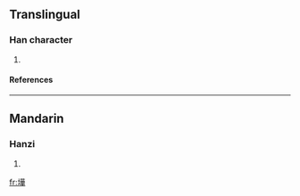 ==Translingual==
===Han character===
{{Han char|rn=32|rad=土|as=12|sn=15|four=|canj=土廿一十 (GTMJ)}}
# {{defn|Han|sort=土12}}
====References====
{{Han ref|kx=0239.241|hdz=10486.020|uh=58B7|ud=22711}}
----
==Mandarin==
===Hanzi===
{{cmn-hanzi|pin=[[ào]] ([[ao4]]), [[yè]] ([[ye4]])|wg=ao<sup>4</sup>, yeh<sup>4</sup>}}
# {{defn|Mandarin}}

[[fr:墷]]